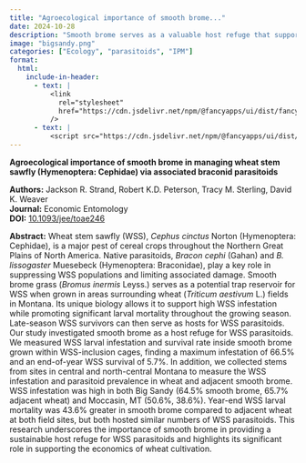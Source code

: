 ```yaml
---
title: "Agroecological importance of smooth brome..."
date: 2024-10-28
description: "Smooth brome serves as a valuable host refuge that supports wheat stem sawfly parasitoids by sustaining high larval mortality and comparable parasitism rates to wheat, enhancing biocontrol potential in Montana cereal systems."
image: "bigsandy.png"
categories: ["Ecology", "parasitoids", "IPM"]
format:
  html:
    include-in-header:
      - text: |
          <link
            rel="stylesheet"
            href="https://cdn.jsdelivr.net/npm/@fancyapps/ui/dist/fancybox.css"
          />
      - text: |
          <script src="https://cdn.jsdelivr.net/npm/@fancyapps/ui/dist/fancybox.umd.js"></script>
---
```


**Agroecological importance of smooth brome in managing wheat stem sawfly (Hymenoptera: Cephidae) via associated braconid parasitoids**
   
**Authors:** Jackson R. Strand, Robert K.D. Peterson, Tracy M. Sterling, David K. Weaver  
**Journal:** Economic Entomology  
**DOI:** <a href="https://doi.org/10.1093/jee/toae246" target="_blank">10.1093/jee/toae246</a>

**Abstract:** Wheat stem sawfly (WSS), *Cephus cinctus* Norton (Hymenoptera: Cephidae), is a major pest of cereal crops throughout the Northern Great Plains of North America. Native parasitoids, *Bracon cephi* (Gahan) and *B. lissogaster* Muesebeck (Hymenoptera: Braconidae), play a key role in suppressing WSS populations and limiting associated damage. Smooth brome grass (*Bromus inermis* Leyss.) serves as a potential trap reservoir for WSS when grown in areas surrounding wheat (*Triticum aestivum* L.) fields in Montana. Its unique biology allows it to support high WSS infestation while promoting significant larval mortality throughout the growing season. Late-season WSS survivors can then serve as hosts for WSS parasitoids. Our study investigated smooth brome as a host refuge for WSS parasitoids. We measured WSS larval infestation and survival rate inside smooth brome grown within WSS-inclusion cages, finding a maximum infestation of 66.5% and an end-of-year WSS survival of 5.7%. In addition, we collected stems from sites in central and north-central Montana to measure the WSS infestation and parasitoid prevalence in wheat and adjacent smooth brome. WSS infestation was high in both Big Sandy (64.5% smooth brome, 65.7% adjacent wheat) and Moccasin, MT (50.6%, 38.6%). Year-end WSS larval mortality was 43.6% greater in smooth brome compared to adjacent wheat at both field sites, but both hosted similar numbers of WSS parasitoids. This research underscores the importance of smooth brome in providing a sustainable host refuge for WSS parasitoids and highlights its significant role in supporting the economics of wheat cultivation.